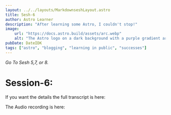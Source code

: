```yaml
---
layout: ../../layouts/MarkdownseshLayout.astro
title: Sesh-6
author: Astro Learner
description: "After learning some Astro, I couldn't stop!"
image:
    url: "https://docs.astro.build/assets/arc.webp"
    alt: "The Astro logo on a dark background with a purple gradient arc."
pubDate: DateIDK
tags: ["astro", "blogging", "learning in public", "successes"]
---
```


*Go To Sesh 5,7, or 8.*



# Session-6:
If you want the details the full transcript is here:

The Audio recording is here:
